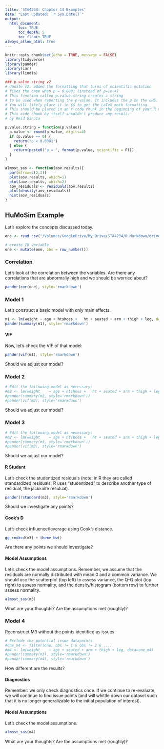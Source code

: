 ```yaml
---
title: 'STA4234: Chapter 14 Examples'
date: "Last updated: `r Sys.Date()`"
output: 
  html_document:
      toc: TRUE
      toc_depth: 5
      toc_float: TRUE
always_allow_html: true
---
```


```r
knitr::opts_chunk$set(echo = TRUE, message = FALSE)
library(tidyverse)
library(pander)
library(car)
library(lindia)

### p.value.string v2
# Update v2: added the formatting that turns of scientific notation
# fixes the case when p = 0.0001 (instead of p=1e-4)
# This function called p.value.string creates a string
# to be used when reporting the p-value. It includes the p on the LHS.
# You will likely place it in $$ to get the LaTeX math formatting.
# This should be placed in an r code chunk in the beginning of your R markdown
# This code chunk by itself shouldn't produce any result.
# by Reid Ginoza

p.value.string = function(p.value){
  p.value <- round(p.value, digits=4)
  if (p.value == 0) {
    return("p < 0.0001")
  } else {
    return(paste0("p = ", format(p.value, scientific = F)))
  }
}

almost_sas <- function(aov.results){
  par(mfrow=c(2,2))
  plot(aov.results, which=1)
  plot(aov.results, which=2)
  aov_residuals <- residuals(aov.results)
  plot(density(aov_residuals))
  hist(aov_residuals)
}
```

## HuMoSim Example

Let's explore the concepts discussed today. 

```r
one <- read_csv("/Volumes/GoogleDrive/My Drive/STA4234/R Markdown/driver.csv")

# create ID variable
one <- mutate(one, obs = row_number())
```

### Correlation

Let's look at the correlation between the variables. Are there any correlations that are abnormally high and we should be worried about?

```r
pander(cor(one), style='rmarkdown')
```

### Model 1
Let's construct a basic model with only main effects.

```r
m1 <- lm(weight	~ age + htshoes +	ht + seated + arm + thigh + leg, data=one)
pander(summary(m1), style='rmarkdown')
```

#### VIF
Now, let's check the VIF of that model:

```r
pander(vif(m1), style='rmarkdown')
```

Should we adjust our model?

### Model 2

```r
# Edit the following model as necessary:
#m2 <- lm(weight	~ age + htshoes +	ht + seated + arm + thigh + leg, data=one)
#pander(summary(m2, style='rmarkdown'))
#pander(vif(m2), style='rmarkdown')
```

Should we adjust our model?

### Model 3

```r
# Edit the following model as necessary:
#m3 <- lm(weight	~ age + htshoes +	ht + seated + arm + thigh + leg, data=one)
#pander(summary(m3, style='rmarkdown'))
#pander(vif(m3), style='rmarkdown')
```

Should we adjust our model?

#### R Student

Let's check the studentized residuals (note: in R they are called standardized residuals; R uses "studentized" to describe another type of residual, the jackknife residual).

```r
pander(rstandard(m3), style='rmarkdown')
```

Should we investigate any points?

#### Cook's D

Let's check influence/leverage using Cook's distance. 

```r
gg_cooksd(m3) + theme_bw()
```

Are there any points we should investigate? 

#### Model Assumptions

Let's check the model assumptions. Remember, we assume that the residuals are normally distributed with mean 0 and a common variance. We should use the scatterplot (top left) to assess variance, the Q-Q plot (top right) to assess normality, and the density/histogram (bottom row) to further assess normality.

```r
almost_sas(m3)
```

What are your thoughts? Are the assumptions met (roughly)?

### Model 4 

Reconstruct M3 without the points identified as issues.


```r
# Exclude the potential issue datapoints
#one_m4 <- filter(one, obs != 1 & obs != 2 & ...)
#m4 <- lm(weight	~ age + seated + arm + thigh + leg, data=one_m4)
#pander(summary(m3), style='rmarkdown')
#pander(summary(m4), style='rmarkdown')
```

How different are the results?

#### Diagnostics

Remember: we only check diagnostics once. If we continue to re-evaluate, we will continue to find issue points (and will whittle down our dataset such that it is no longer generalizable to the initial population of interest).

#### Model Assumptions

Let's check the model assumptions. 

```r
almost_sas(m4)
```

What are your thoughts? Are the assumptions met (roughly)?

